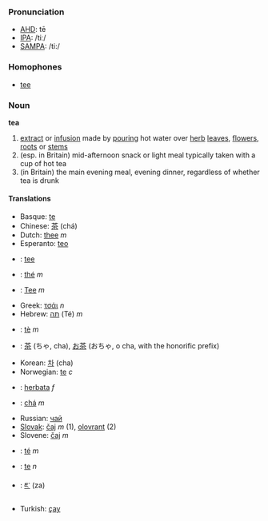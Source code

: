 ===Pronunciation===
*[[w:AHD|AHD]]: tē
*[[w:IPA|IPA]]: /tiː/
*[[w:SAMPA|SAMPA]]: /ti:/

===Homophones===
*[[tee]]

===Noun===
'''tea'''

#[[extract]] or [[infusion]] made by [[pour]]ing hot water over [[herb]] [[leaf|leaves]], [[flower]]s, [[root]]s or [[stem]]s
#(esp. in Britain) mid-afternoon snack or light meal typically taken with a cup of hot tea
#(in Britain) the main evening meal, evening dinner, regardless of whether tea is drunk

====Translations====
*Basque: [[te]]
*Chinese: [[茶]] (chá)
*Dutch: [[thee]] ''m''
*Esperanto: [[teo]]
*{{fi}}: [[tee]]
*{{fr}}: [[thé]] ''m''
*{{de}}: [[Tee]] ''m''
*Greek: [[τσάι]] ''n''
*Hebrew: [[תה]] (Té) ''m''
*{{it}}: [[tè]] ''m''
*{{ja}}: [[茶]] (ちゃ, cha), [[お茶]] (おちゃ, o cha, with the honorific prefix)
*Korean: [[차]] (cha)
*Norwegian: [[te]] ''c''
*{{pl}}: [[herbata]] ''f''
*{{pt}}: [[chá]] ''m''
*Russian: [[чай]]
*[[Slovak]]: [[čaj]] ''m'' (1), [[olovrant]] (2)
*Slovene: [[čaj]] ''m''
*{{es}}: [[té]] ''m''
*{{sv}}: [[te]] ''n''
*{{bo}}: [[ཇ་]] (za)
*Turkish: [[çay]]